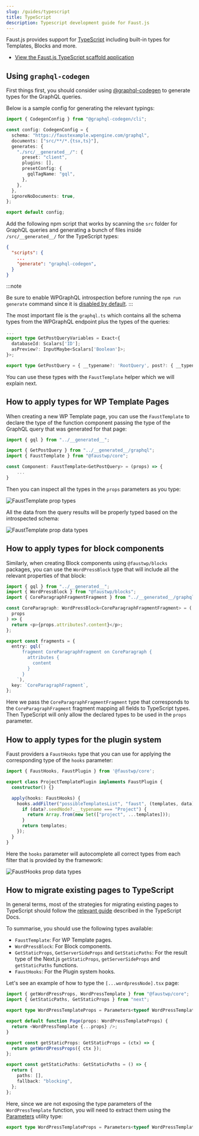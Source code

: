 ```yaml
---
slug: /guides/typescript
title: TypeScript
description: Typescript development guide for Faust.js
---
```


Faust.js provides support for [TypeScript](https://www.typescriptlang.org/) including built-in types for Templates, Blocks and more.

- [View the Faust.js TypeScript scaffold application](https://github.com/wpengine/faust-scaffold-ts)

## Using `graphql-codegen`

First things first, you should consider using [@graphql-codegen](https://the-guild.dev/graphql/codegen) to generate types for the GraphQL queries.

Below is a sample config for generating the relevant typings:

```ts title="codegen.ts"
import { CodegenConfig } from "@graphql-codegen/cli";

const config: CodegenConfig = {
  schema: "https://faustexample.wpengine.com/graphql",
  documents: ["src/**/*.{tsx,ts}"],
  generates: {
    "./src/__generated__/": {
      preset: "client",
      plugins: [],
      presetConfig: {
        gqlTagName: "gql",
      },
    },
  },
  ignoreNoDocuments: true,
};

export default config;
```

Add the following npm script that works by scanning the `src` folder for GraphQL queries and generating a bunch of files inside `/src/__generated__/` for the TypeScript types:

```json title="package.json"
{
  "scripts": {
	...
    "generate": "graphql-codegen",
  }
}
```


:::note

Be sure to enable WPGraphQL introspection before running the `npm run generate` command since it is [disabled by default](https://www.wpgraphql.com/docs/security#introspection-disabled-by-default).
:::

The most important file is the `graphql.ts` which contains all the schema types from the WPGraphQL endpoint plus the types of the queries:

```ts title="/src/__generated__/graphql.ts"
...
export type GetPostQueryVariables = Exact<{
  databaseId: Scalars['ID'];
  asPreview?: InputMaybe<Scalars['Boolean']>;
}>;

export type GetPostQuery = { __typename?: 'RootQuery', post?: { __typename?: 'Post', title?: string | null, content?: string | null, date?: string | null, author?: { __typename?: 'NodeWithAuthorToUserConnectionEdge', node: { __typename?: 'User', name?: string | null } } | null } | null, generalSettings?: { __typename?: 'GeneralSettings', title?: string | null, description?: string | null } | null, primaryMenuItems?: { __typename?: 'RootQueryToMenuItemConnection', nodes: Array<{ __typename?: 'MenuItem', id: string, uri?: string | null, path?: string | null, label?: string | null, parentId?: string | null, cssClasses?: Array<string | null> | null, menu?: { __typename?: 'MenuItemToMenuConnectionEdge', node: { __typename?: 'Menu', name?: string | null } } | null }> } | null };

```

You can use these types with the `FaustTemplate` helper which we will explain next.

## How to apply types for WP Template Pages

When creating a new WP Template page, you can use the `FaustTemplate`
to declare the type of the function component passing the type of the GraphQL query that was generated for that page:

```ts title="src/wp-templates/single.tsx"
import { gql } from "../__generated__";

import { GetPostQuery } from "../__generated__/graphql";
import { FaustTemplate } from "@faustwp/core";

const Component: FaustTemplate<GetPostQuery> = (props) => {
	...
}
```

Then you can inspect all the types in the `props` parameters as you type:

<img src="/docs/img/typescript-faust-template-props.png" alt="FaustTemplate prop types" />

All the data from the query results will be properly typed based on the introspected schema:

<img src="/docs/img/typescript-faust-template-props-data-type.png" alt="FaustTemplate prop data types" />

## How to apply types for block components

Similarly, when creating Block components using `@faustwp/blocks` packages, you can use the `WordPressBlock`
type that will include all the relevant properties of that block:

```ts title="src/wp-blocks/CoreParagraph.tsx"
import { gql } from "../__generated__";
import { WordPressBlock } from "@faustwp/blocks";
import { CoreParagraphFragmentFragment } from "../__generated__/graphql";

const CoreParagraph: WordPressBlock<CoreParagraphFragmentFragment> = (
  props
) => {
  return <p>{props.attributes?.content}</p>;
};

export const fragments = {
  entry: gql(`
      fragment CoreParagraphFragment on CoreParagraph {
        attributes {
          content
        }
      }
    `),
  key: `CoreParagraphFragment`,
};
```

Here we pass the `CoreParagraphFragmentFragment` type that corresponds to the `CoreParagraphFragment` fragment mapping all fields to TypeScript types.
Then TypeScript will only allow the declared types to be used in the `props` parameter.

## How to apply types for the plugin system

Faust providers a `FaustHooks` type that you can use for applying the corresponding type of the `hooks` parameter:

```ts title="src/plugins/ProjectTemplatePlugin.ts"
import { FaustHooks, FaustPlugin } from '@faustwp/core';

export class ProjectTemplatePlugin implements FaustPlugin {
  constructor() {}

  apply(hooks: FaustHooks) {
    hooks.addFilter("possibleTemplatesList", "faust", (templates, data) => {
      if (data?.seedNode?.__typename === "Project") {
        return Array.from(new Set(["project", ...templates]));
      }
      return templates;
    });
  }
}
```

Here the `hooks` parameter will autocomplete all correct types from each filter that is provided by the framework:

<img src="/docs/img/typescript-fausthooks-type.png" alt="FaustHooks prop data types" />

## How to migrate existing pages to TypeScript

In general terms, most of the strategies for migrating existing pages to TypeScript should follow the [relevant guide](https://www.typescriptlang.org/docs/handbook/migrating-from-javascript.html) described in the TypeScript Docs.

To summarise, you should use the following types available:

* `FaustTemplate`: For WP Template pages.
* `WordPressBlock`: For Block components.
* `GetStaticProps`, `GetServerSideProps` and `GetStaticPaths`: For the result type of the Next.js `getStaticProps`, `getServerSideProps` and `getStaticPaths` functions.
* `FaustHooks`: For the Plugin system hooks.

Let's see an example of how to type the `[...wordpressNode].tsx` page:

```ts title="src/pages/[...wordpressNode].tsx"
import { getWordPressProps, WordPressTemplate } from "@faustwp/core";
import { GetStaticPaths, GetStaticProps } from "next";

export type WordPressTemplateProps = Parameters<typeof WordPressTemplate>[0];

export default function Page(props: WordPressTemplateProps) {
  return <WordPressTemplate {...props} />;
}

export const getStaticProps: GetStaticProps = (ctx) => {
  return getWordPressProps({ ctx });
};

export const getStaticPaths: GetStaticPaths = () => {
  return {
    paths: [],
    fallback: "blocking",
  };
};
```

Here, since we are not exposing the type parameters of the `WordPressTemplate` function,
you will need to extract them using the [Parameters](https://www.typescriptlang.org/docs/handbook/utility-types.html#parameterstype) utility type:

```ts
export type WordPressTemplateProps = Parameters<typeof WordPressTemplate>[0];
```
